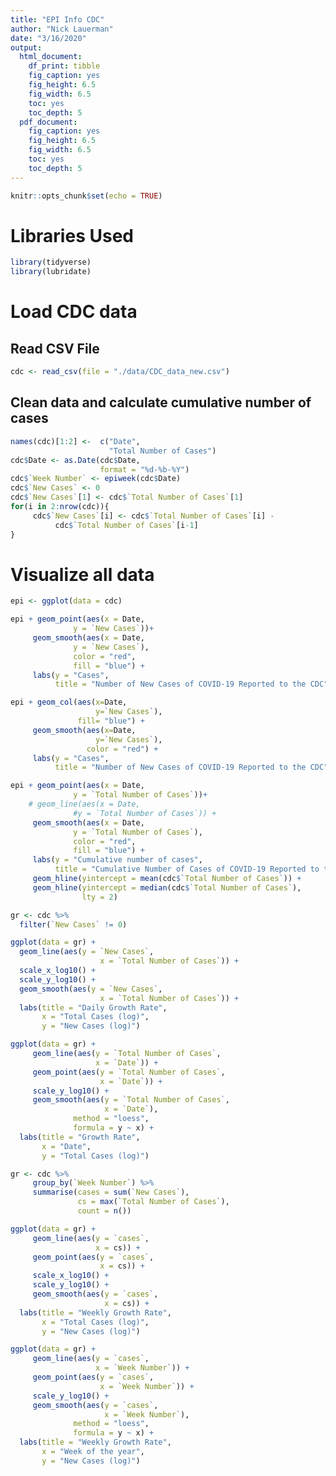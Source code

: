 ```yaml
---
title: "EPI Info CDC"
author: "Nick Lauerman"
date: "3/16/2020"
output: 
  html_document: 
    df_print: tibble
    fig_caption: yes
    fig_height: 6.5
    fig_width: 6.5
    toc: yes
    toc_depth: 5
  pdf_document: 
    fig_caption: yes
    fig_height: 6.5
    fig_width: 6.5
    toc: yes
    toc_depth: 5
---
```


```r
knitr::opts_chunk$set(echo = TRUE)
```

# Libraries Used
```r
library(tidyverse)
library(lubridate)
```

# Load CDC data
## Read CSV File
```r
cdc <- read_csv(file = "./data/CDC_data_new.csv")
```

## Clean data and calculate cumulative number of cases

```r
names(cdc)[1:2] <-  c("Date",
                      "Total Number of Cases")
cdc$Date <- as.Date(cdc$Date,
                    format = "%d-%b-%Y")
cdc$`Week Number` <- epiweek(cdc$Date)
cdc$`New Cases` <- 0
cdc$`New Cases`[1] <- cdc$`Total Number of Cases`[1]
for(i in 2:nrow(cdc)){
     cdc$`New Cases`[i] <- cdc$`Total Number of Cases`[i] -
          cdc$`Total Number of Cases`[i-1]
}
```


# Visualize all data
```r
epi <- ggplot(data = cdc)
```
```r
epi + geom_point(aes(x = Date,
              y = `New Cases`))+
     geom_smooth(aes(x = Date,
              y = `New Cases`),
              color = "red",
              fill = "blue") +
     labs(y = "Cases",
          title = "Number of New Cases of COVID-19 Reported to the CDC")
```
```r
epi + geom_col(aes(x=Date,
                   y=`New Cases`),
               fill= "blue") +
     geom_smooth(aes(x=Date,
                   y=`New Cases`),
                 color = "red") +
     labs(y = "Cases",
          title = "Number of New Cases of COVID-19 Reported to the CDC")
```

```r
epi + geom_point(aes(x = Date,
              y = `Total Number of Cases`))+
    # geom_line(aes(x = Date,
              #y = `Total Number of Cases`)) +
     geom_smooth(aes(x = Date,
              y = `Total Number of Cases`),
              color = "red",
              fill = "blue") +
     labs(y = "Cumulative number of cases",
          title = "Cumulative Number of Cases of COVID-19 Reported to the CDC") +
     geom_hline(yintercept = mean(cdc$`Total Number of Cases`)) +
     geom_hline(yintercept = median(cdc$`Total Number of Cases`),
                lty = 2)
```

```r
gr <- cdc %>%
  filter(`New Cases` != 0)

ggplot(data = gr) +
  geom_line(aes(y = `New Cases`,
                    x = `Total Number of Cases`)) +
  scale_x_log10() +
  scale_y_log10() +
  geom_smooth(aes(y = `New Cases`,
                    x = `Total Number of Cases`)) +
  labs(title = "Daily Growth Rate",
       x = "Total Cases (log)",
       y = "New Cases (log)")

```

```r
ggplot(data = gr) +
     geom_line(aes(y = `Total Number of Cases`,
                   x = `Date`)) + 
     geom_point(aes(y = `Total Number of Cases`,
                    x = `Date`)) +
     scale_y_log10() +
     geom_smooth(aes(y = `Total Number of Cases`,
                     x = `Date`),
              method = "loess",
              formula = y ~ x) +
  labs(title = "Growth Rate",
       x = "Date",
       y = "Total Cases (log)")
```

```r
gr <- cdc %>%
     group_by(`Week Number`) %>%
     summarise(cases = sum(`New Cases`),
               cs = max(`Total Number of Cases`),
               count = n()) 

ggplot(data = gr) +
     geom_line(aes(y = `cases`,
                   x = cs)) + 
     geom_point(aes(y = `cases`,
                    x = cs)) +
     scale_x_log10() +
     scale_y_log10() +
     geom_smooth(aes(y = `cases`,
                     x = cs)) +
  labs(title = "Weekly Growth Rate",
       x = "Total Cases (log)",
       y = "New Cases (log)")

```


```r
ggplot(data = gr) +
     geom_line(aes(y = `cases`,
                   x = `Week Number`)) + 
     geom_point(aes(y = `cases`,
                    x = `Week Number`)) +
     scale_y_log10() +
     geom_smooth(aes(y = `cases`,
                     x = `Week Number`),
              method = "loess",
              formula = y ~ x) +
  labs(title = "Weekly Growth Rate",
       x = "Week of the year",
       y = "New Cases (log)")
```
